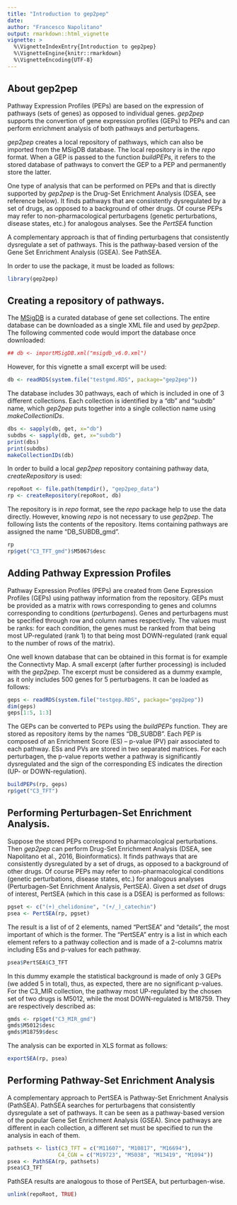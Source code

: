 ```yaml
---
title: "Introduction to gep2pep"
date:
author: "Francesco Napolitano"
output: rmarkdown::html_vignette
vignette: >
  %\VignetteIndexEntry{Introduction to gep2pep}
  %\VignetteEngine{knitr::rmarkdown}
  %\VignetteEncoding{UTF-8}
---
```



## About gep2pep

Pathway Expression Profiles (PEPs) are based on the expression of
pathways (sets of genes) as opposed to individual genes. *gep2pep*
supports the convertion of gene expression profiles (GEPs) to PEPs and
can perform enrichment analysis of both pathways and
perturbagens.

*gep2pep* creates a local repository of pathways, which can also
be imported from the MSigDB database. The local repository is in the
*repo* format. When a GEP is passed to the function *buildPEPs*, it
refers to the stored database of pathways to convert the GEP to a PEP
and permanently store the latter.

One type of analysis that can be performed on PEPs and that is
directly supported by *gep2pep* is the Drug-Set Enrichment Analysis
(DSEA, see reference below). It finds pathways that are
consistently dysregulated by a set of drugs, as opposed to a
background of other drugs. Of course PEPs may refer to
non-pharmacological perturbagens (genetic perturbations, disease
states, etc.) for analogous analyses. See the *PertSEA* function

A complementary approach is that of finding perturbagens that
consistently dysregulate a set of pathways. This is the
pathway-based version of the Gene Set Enrichment Analysis (GSEA). See
PathSEA.

In order to use the package, it must be loaded as follows:

```r
library(gep2pep)
```


## Creating a repository of pathways.

The [MSigDB](http://software.broadinstitute.org/gsea/msigdb) is a
curated database of gene set collections. The entire database can be
downloaded as a single XML file and used by *gep2pep*. The following
commented code would import the database once downloaded:

```r
## db <- importMSigDB.xml("msigdb_v6.0.xml")
```

However, for this vignette a small excerpt will be used:

```r
db <- readRDS(system.file("testgmd.RDS", package="gep2pep"))
```

The database includes 30 pathways, each of which is included in
one of 3 different collections. Each collection is identified by a
"db" and "subdb" name, which *gep2pep* puts together into a single
collection name using *makeCollectionIDs*.


```r
dbs <- sapply(db, get, x="db")
subdbs <- sapply(db, get, x="subdb")
print(dbs)
print(subdbs)
makeCollectionIDs(db)
```

In order to build a local *gep2pep* repository containing pathway
data, *createRepository* is used:

```r
repoRoot <- file.path(tempdir(), "gep2pep_data")
rp <- createRepository(repoRoot, db)
```

The repository is in *repo* format, see the *repo* package help to use
the data directly. However, knowing *repo* is not necessary to use
*gep2pep*. The following lists the contents of the repository. Items
containing pathways are assigned the name "DB_SUBDB_gmd".

```r
rp
rp$get("C3_TFT_gmd")$M5067$desc
```


## Adding Pathway Expression Profiles

Pathway Expression Profiles (PEPs) are created from Gene Expression
Profiles (GEPs) using pathway information from the
repository. GEPs must be provided as a matrix with rows corresponding
to genes and columns corresponding to conditions
(*perturbagens*). Genes and perturbagens must be specified through row
and column names respectively. The values must be ranks: for each
condition, the genes must be ranked from that being most UP-regulated
(rank 1) to that being most DOWN-regulated (rank equal to the number
of rows of the matrix).

One well known database that can be obtained in this format is for
example the Connectivty Map. A small excerpt (after further
processing) is included with the *gep2pep*. The excerpt must be
considered as a dummy example, as it only includes 500 genes for 5
perturbagens. It can be loaded as follows:

```r
geps <- readRDS(system.file("testgep.RDS", package="gep2pep"))
dim(geps)
geps[1:5, 1:3]
```

The GEPs can be converted to PEPs using the *buildPEPs* function. They
are stored as repository items by the names "DB_SUBDB". Each PEP is
composed of an Enrichment Score (ES) -- p-value (PV) pair associated
to each pathway. ESs and PVs are stored in two separated matrices. For
each perturbagen, the p-value reports wether a pathway is
significantly dysregulated and the sign of the corresponding ES
indicates the direction (UP- or DOWN-regulation).

```r
buildPEPs(rp, geps)
rp$get("C3_TFT")
```

## Performing Perturbagen-Set Enrichment Analysis.

Suppose the stored PEPs correspond to pharmacological
perturbations. Then *gep2pep* can perform Drug-Set Enrichment Analysis
(DSEA, see Napolitano et al., 2016, Bioinformatics). It finds pathways
that are consistently dysregulated by a set of drugs, as opposed to a
background of other drugs. Of course PEPs may refer to
non-pharmacological conditions (genetic perturbations, disease states,
etc.) for analogous analyses (Perturbagen-Set Enrichment Analysis,
PertSEA). Given a set *dset* of drugs of interest, PertSEA (which in
this case is a DSEA) is performed as follows:

```r
pgset <- c("(+)_chelidonine", "(+/_)_catechin")
psea <- PertSEA(rp, pgset)
```

The result is a list of of 2 elements, named "PertSEA" and "details",
the most important of which is the former. The "PertSEA" entry is a
list in which each element refers to a pathway collection and is made
of a 2-columns matrix including ESs and p-values for each pathway.

```r
psea$PertSEA$C3_TFT
```

In this dummy example the statistical background is made of only 3
GEPs (we added 5 in total), thus, as expected, there are no
significant p-values. For the C3_MIR collection, the pathway most
UP-regulated by the chosen set of two drugs is M5012, while the most
DOWN-regulated is M18759. They are respectively described as:

```r
gmds <- rp$get("C3_MIR_gmd")
gmds$M5012$desc
gmds$M18759$desc
```

The analysis can be exported in XLS format as follows:

```r
exportSEA(rp, psea)
```


## Performing Pathway-Set Enrichment Analysis

A complementary approach to PertSEA is Pathway-Set Enrichment Analysis
(PathSEA). PathSEA searches for perturbagens that consistently
dysregulate a set of pathways. It can be seen as a pathway-based
version of the popular Gene Set Enrichment Analysis (GSEA). Since
pathways are different in each collection, a different set must be
specified to run the analysis in each of them.

```r
pathsets <- list(C3_TFT = c("M11607", "M10817", "M16694"),
                C4_CGN = c("M19723", "M5038", "M13419", "M1094"))
psea <- PathSEA(rp, pathsets)
psea$C3_TFT
```

PathSEA results are analogous to those of PertSEA, but
perturbagen-wise.

```r
unlink(repoRoot, TRUE)
```